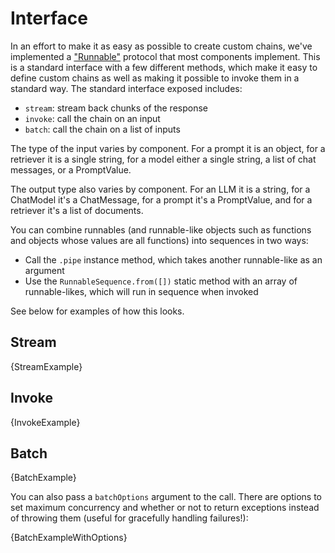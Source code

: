 
# Interface

In an effort to make it as easy as possible to create custom chains, we've implemented a ["Runnable"](/docs/api/schema_runnable/classes/Runnable) protocol that most components implement.
This is a standard interface with a few different methods, which make it easy to define custom chains as well as making it possible to invoke them in a standard way. The standard interface exposed includes:

- `stream`: stream back chunks of the response
- `invoke`: call the chain on an input
- `batch`: call the chain on a list of inputs

The type of the input varies by component. For a prompt it is an object, for a retriever it is a single string, for a model either a single string, a list of chat messages, or a PromptValue.

The output type also varies by component. For an LLM it is a string, for a ChatModel it's a ChatMessage, for a prompt it's a PromptValue, and for a retriever it's a list of documents.

You can combine runnables (and runnable-like objects such as functions and objects whose values are all functions) into sequences in two ways:

- Call the `.pipe` instance method, which takes another runnable-like as an argument
- Use the `RunnableSequence.from([])` static method with an array of runnable-likes, which will run in sequence when invoked

See below for examples of how this looks.

## Stream


<CodeBlock language="typescript">{StreamExample}</CodeBlock>

## Invoke


<CodeBlock language="typescript">{InvokeExample}</CodeBlock>

## Batch


<CodeBlock language="typescript">{BatchExample}</CodeBlock>

You can also pass a `batchOptions` argument to the call. There are options to set maximum concurrency
and whether or not to return exceptions instead of throwing them (useful for gracefully handling failures!):


<CodeBlock language="typescript">{BatchExampleWithOptions}</CodeBlock>